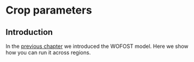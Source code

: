 # Crop parameters

## Introduction 

In the [previous chapter](./wofost.html) we introduced the WOFOST model. Here we show how you can run it across regions. 
